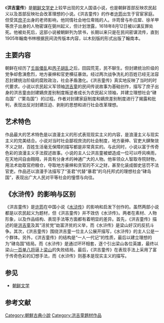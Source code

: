 {{Infobox Korean name
|img=Honggildongjeon.jpg
|caption= 
|hangul={{linktext|홍|길|동|전}}
|hanja={{linktext|洪|吉|童|傳}}
|rr=Hong Gildongjeon
|mr=Hong Kiltongchŏn
}}
《'''洪吉童传'''》是[[朝鲜文学史|朝鲜文学史]]上较早出现的文人国语小说，也是朝鲜首部反映农民起义以及首部反映社会改革理想的小说。《洪吉童传》的作者[[许筠|许筠]]出生于官宦家庭。但受其[[庶子|庶子]]出身的老师影响，他同情社会地位卑贱的人。许筠曾与朴应犀、徐羊甲等庶子出身的人物密谋在弼州起义，但计划泄露，1618年8月12日被以谋反罪处死。他被处死后，这部小说被朝鲜列为禁书，长期以来只是在民间密谋流传，直到1905年翰南书林根据民间流传版本内容，以木刻版的形式出版了翰南本。{{r|通史|韦旭昇|金宽雄|page1=832-841|page2=278|page3=152}}

==主要内容==
朝鲜在经历了[[壬辰倭乱|壬辰倭乱]]和[[丙子胡乱|丙子胡乱]]之后，田园荒芜，民不聊生。但封建统治阶级的党争却愈演愈烈，地方豪绅和官吏横征暴敛。经过两次战争洗礼的百姓已经无法容忍封建统治阶级的腐败政治，社会矛盾激化。《洪吉童传》真实地反映了当时的时代要求。小说以农民起义军领袖[[洪吉童|洪吉童]]的民间传说故事为基础创作，描写了庶子出身的洪吉童由封建嫡庶差别制度叛逆者成长为农民起义领袖，并建立理想社会“硉岛国”（“栗岛国”）的过程。作者对封建家庭制度和嫡庶差别制度进行了揭露和批判，表现出反对封建压迫、剥削的思想和进行社会改革理想{{r|通史|金宽雄|page1=838-834|page2=150-152}}。

==艺术特色==
作品最大的艺术特色是以浪漫主义的形式表现现实主义的内容，是浪漫主义与现实主义的完美结合。小说对当时社会鄙视庶流的社会制度，地方豪绅、官吏大肆聚敛不义之财，百姓生活毫无保障的描写都是非常真实的。与此同时，小说以富于传奇色彩的浪漫主义手法叙述故事。小说的主人公洪吉童被塑造成一位可以呼风唤雨，在天地间自由翱翔，并具有分身术的神通广大的人物。他率领众人智取寺院财物，用法术劫取官府粮仓，夺取地方豪绅和贪官的不义之财，甚至化装成御史惩罚不法官吏。作品还以浪漫手法描写了“圣君”代替“暴君”的乌托邦式的理想社会“硉岛国”，表现出广大人民对平等社会的憧憬与向往。{{r|通史|page=839-840}}

==《水浒传》的影响与区别==
《洪吉童传》是[[许筠|许筠]]在中国小说《[[水浒传|水浒传]]》的影响和启发下创作的。虽然两部小说都是以农民起义为题材，但《洪吉童传》并不效仿《水浒传》。两者在素材、人物形象，以及作品结构、表现手法等方面都有着明显的差异。首先，《洪吉童传》描述的是[[洪吉童|洪吉童]]及其“活贫党”劫富济贫的义举，而《水浒传》是梁山好汉的反抗斗争。其次，《洪吉童传》围绕洪吉童一位主人公展开描写，《水浒传》的主人公是一个群体。另外，《洪吉童传》的结构是“一人一代记”的性质，最后以建立理想的为“硉岛国”结局。而《水浒传》是通过环环相套，逐个引出梁山各位英雄，最终以梁山[[一百单八将|一百单八将]]逼上[[梁山|梁山]]的失败结局。最后，《洪吉童传》在表现手法上采用了富于传奇色彩的幻想手法，而《水浒传》则基本是现实主义的描写。{{r|通史|page=840-841}}

==参见==
*[[朝鲜文学|朝鲜文学]]

==参考文献==
{{Reflist|refs=
<ref name="通史">{{cite book |author=李岩|coauthors=徐建顺、池水涌、俞成云  |title=《朝鲜文学通史》|year=2010年9月 |publisher=社会科学文献出版社 |location=北京|ISBN=978-7-5097-1511-6}}</ref>
<ref name="韦旭昇">{{cite book |author=韦旭昇著 |coauthors= |title=《韩国文学史》|year=2008年7月 |publisher=北京大学出版社 |location=北京|ISBN=978-7-301-14042-0}}</ref>
<ref name="金宽雄">{{cite book |author=金宽雄|coauthors=金晶银|title=《韩国古代汉文小说史略》 |year=2011年1月|publisher=北京大学出版社 |location=北京|isbn=978-7-301-18103-4}}</ref>
}}


[[Category:朝鮮古典小說|Category:朝鮮古典小說]]
[[Category:洪吉童題材作品|Category:洪吉童題材作品]]
